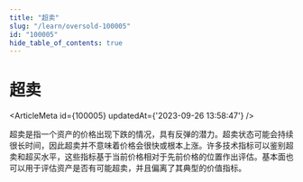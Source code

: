 ```yaml
---
title: "超卖"
slug: "/learn/oversold-100005"
id: "100005"
hide_table_of_contents: true
---
```



# 超卖

<ArticleMeta id={100005} updatedAt={'2023-09-26 13:58:47'} />
<div className='border-solid border-b border-t-0 my-4 border-[var(--ifm-color-gray-300)]' />

超卖是指一个资产的价格出现下跌的情况，具有反弹的潜力。超卖状态可能会持续很长时间，因此超卖并不意味着价格会很快或根本上涨。许多技术指标可以鉴别超卖和超买水平，这些指标基于当前价格相对于先前价格的位置作出评估。基本面也可以用于评估资产是否有可能超卖，并且偏离了其典型的价值指标。
